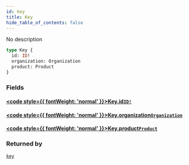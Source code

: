 ```yaml
---
id: key
title: Key
hide_table_of_contents: false
---
```








No description

```graphql
type Key {
  id: ID!
  organization: Organization
  product: Product
}
```


### Fields

#### [<code style={{ fontWeight: 'normal' }}>Key.<b>id</b></code>](#)<Bullet />[`ID!`](/docs/api/scalars/id) <Badge class="secondary" text="non-null"/> <Badge class="secondary" text="scalar"/>
> 
> 

#### [<code style={{ fontWeight: 'normal' }}>Key.<b>organization</b></code>](#)<Bullet />[`Organization`](/docs/api/objects/organization) <Badge class="secondary" text="object"/>
> 
> 

#### [<code style={{ fontWeight: 'normal' }}>Key.<b>product</b></code>](#)<Bullet />[`Product`](/docs/api/objects/product) <Badge class="secondary" text="object"/>
> 
> 



### Returned by

[`key`](/docs/api/queries/key)  <Badge class="secondary" text="query"/>



